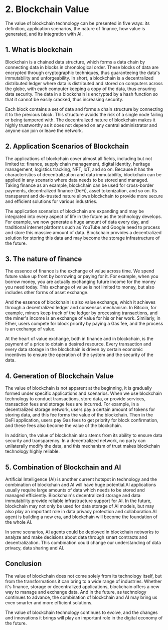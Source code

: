 # 2. Blockchain Value

The value of blockchain technology can be presented in five ways: its definition, application scenarios, the nature of finance, how value is generated, and its integration with AI.

## 1. What is blockchain

Blockchain is a chained data structure, which forms a data chain by connecting data in blocks in chronological order. These blocks of data are encrypted through cryptographic techniques, thus guaranteeing the data's immutability and unforgeability. In short, a blockchain is a decentralized distributed ledger where data is distributed and stored on computers across the globe, with each computer keeping a copy of the data, thus ensuring data security. The data in a blockchain is encrypted by a hash function so that it cannot be easily cracked, thus increasing security.

Each block contains a set of data and forms a chain structure by connecting it to the previous block. This structure avoids the risk of a single node failing or being tampered with. The decentralized nature of blockchain makes it highly trustworthy as it does not depend on any central administrator and anyone can join or leave the network.

## 2. Application Scenarios of Blockchain

The applications of blockchain cover almost all fields, including but not limited to: finance, supply chain management, digital identity, heritage management, logistics tracking, NFT, IoT, and so on. Because it has the characteristics of decentralization and data immutability, blockchain can be applied in any scenario where data needs to be stored and managed. Taking finance as an example, blockchain can be used for cross-border payments, decentralized finance (DeFi), asset tokenization, and so on. Its transparent and de-trusted nature allows blockchain to provide more secure and efficient solutions for various industries.

The application scenarios of blockchain are expanding and may be integrated into every aspect of life in the future as the technology develops. For example, we now generate a huge amount of data every day, and traditional internet platforms such as YouTube and Google need to process and store this massive amount of data. Blockchain provides a decentralized solution for storing this data and may become the storage infrastructure of the future.

## 3. The nature of finance

The essence of finance is the exchange of value across time. We spend future value up front by borrowing or paying for it. For example, when you borrow money, you are actually exchanging future income for the money you need today. This exchange of value is not limited to money, but also includes other forms of asset exchange.

And the essence of blockchain is also value exchange, which it achieves through a decentralized ledger and consensus mechanism. In Bitcoin, for example, miners keep track of the ledger by processing transactions, and the miner's income is an exchange of value for his or her work. Similarly, in Ether, users compete for block priority by paying a Gas fee, and the process is an exchange of value.

At the heart of value exchange, both in finance and in blockchain, is the payment of a price to obtain a desired resource. Every transaction and every data storage in the blockchain is driven by certain economic incentives to ensure the operation of the system and the security of the data.

## 4. Generation of Blockchain Value

The value of blockchain is not apparent at the beginning, it is gradually formed under specific applications and scenarios. When we use blockchain technology to conduct transactions, store data, or provide services, transaction fees and storage fees are incurred. For example, in a decentralized storage network, users pay a certain amount of tokens for storing data, and this fee forms the value of the blockchain. Then in the DeFi application, users pay Gas fees to get priority for block confirmation, and these fees also become the value of the blockchain.

In addition, the value of blockchain also stems from its ability to ensure data security and transparency. In a decentralized network, no party can unilaterally modify the data, and this mechanism of trust makes blockchain technology highly reliable.

## 5. Combination of Blockchain and AI

Artificial Intelligence (AI) is another current hotspot in technology and the combination of blockchain and AI will have huge potential.AI applications usually require large amounts of data which needs to be stored and managed efficiently. Blockchain's decentralized storage and data immutability provide reliable infrastructure support for AI. In the future, blockchain may not only be used for data storage of AI models, but may also play an important role in data privacy protection and collaboration.AI agent is building a new era, and blockchain will become the foundation of the whole AI.

In some scenarios, AI agents could be deployed in blockchain networks to analyze and make decisions about data through smart contracts and decentralization. This combination could change our understanding of data privacy, data sharing and AI.

## Conclusion

The value of blockchain does not come solely from its technology itself, but from the transformations it can bring to a wide range of industries. Whether it's finance, storage or decentralized applications, blockchain offers a new way to manage and exchange data. And in the future, as technology continues to advance, the combination of blockchain and AI may bring us even smarter and more efficient solutions.

The value of blockchain technology continues to evolve, and the changes and innovations it brings will play an important role in the digital economy of the future.
